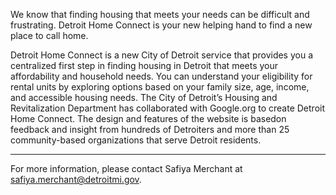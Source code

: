 We know that finding housing that meets your needs can be difficult and frustrating. Detroit Home Connect is your new helping hand to find a new place to call home.

Detroit Home Connect is a new City of Detroit service that provides you a centralized first step in finding housing in Detroit that meets your affordability and household needs. You can understand your eligibility for rental units by exploring options based on your family size, age, income, and accessible housing needs. The City of Detroit’s Housing and Revitalization Department has collaborated with Google.org to create Detroit Home Connect. The design and features of the website is basedon feedback and insight from hundreds of Detroiters and more than 25 community-based organizations that serve Detroit residents.

---

For more information, please contact Safiya Merchant at safiya.merchant@detroitmi.gov.
